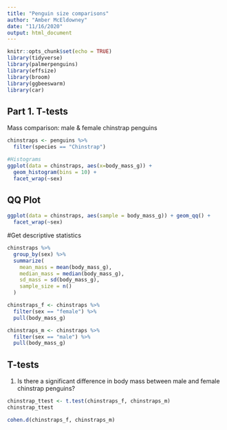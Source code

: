```yaml
---
title: "Penguin size comparisons"
author: "Amber McEldowney"
date: "11/16/2020"
output: html_document
---
```


```r
knitr::opts_chunk$set(echo = TRUE)
library(tidyverse)
library(palmerpenguins)
library(effsize)
library(broom)
library(ggbeeswarm)
library(car)
```

## Part 1. T-tests

Mass comparison: male & female chinstrap penguins

```r
chinstraps <- penguins %>% 
  filter(species == "Chinstrap")

#Histograms
ggplot(data = chinstraps, aes(x=body_mass_g)) + 
  geom_histogram(bins = 10) +
  facet_wrap(~sex)
```
## QQ Plot

```r
ggplot(data = chinstraps, aes(sample = body_mass_g)) + geom_qq() +
  facet_wrap(~sex)
```

#Get descriptive statistics

```r
chinstraps %>% 
  group_by(sex) %>% 
  summarize(
    mean_mass = mean(body_mass_g),
    median_mass = median(body_mass_g),
    sd_mass = sd(body_mass_g),
    sample_size = n()
  )
```
```r
chinstraps_f <- chinstraps %>% 
  filter(sex == "female") %>% 
  pull(body_mass_g)

chinstraps_m <- chinstraps %>% 
  filter(sex == "male") %>% 
  pull(body_mass_g)
```
## T-tests

1. Is there a significant difference in body mass between male and female chinstrap penguins?

```r
chinstrap_ttest <- t.test(chinstraps_f, chinstraps_m)
chinstrap_ttest

cohen.d(chinstraps_f, chinstraps_m)
```

